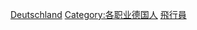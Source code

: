 {{Catnav|頁面分類|人物|各職業人物|飞行员|各國飛行員}}
{{Catnav|頁面分類|人物|各國人物|德国人|各职业德国人}}

{{Commonscat|Aviators from Germany}}

[[Category:各國飛行員|Deutschland]]
[[Category:各职业德国人|Category:各职业德国人]]
[[Category:德國航空|飛行員]]